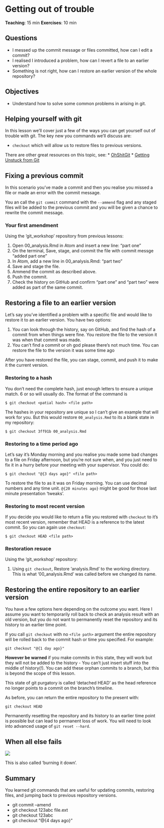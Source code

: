 # Getting out of trouble

**Teaching**:  15 min
**Exercises**: 10 min

## Questions
* I messed up the commit message or files committed, how can I edit a commit?
* I realised I introduced a problem, how can I revert a file to an earlier version?
* Something is not right, how can I restore an earlier version of the whole repository?

## Objectives
* Understand how to solve some common problems in arising in git.

## Helping yourself with git
In this lesson we'll cover just a few of the ways you can get yourself out of trouble with git. The key new you commands we'll discuss are:

* `checkout` which will allow us to restore files to previous versions.

There are other great resources on this topic, see:
  * [OhShitGit](https://ohshitgit.com/)
  * [Getting Unstuck from Git](http://inundata.org/lectures/git/#/)

## Fixing a previous commit
In this scenario you've made a commit and then you realise you missed a file or
made an error with the commit message.

You an call the `git commit` command with the `--ammend` flag and any staged
files will be added to the previous commit and you will be given a chance to
rewrite the commit message.

### Your first amendment {.exercise} 

Using the 'git_workshop' repository from previous lessons:

1. Open 00_analysis.Rmd in Atom and insert a new line: "part one"
1. On the terminal, Save, stage, and commit the file with commit messge "added part one"
1. In Atom, add a new line in 00_analysis.Rmd: "part two"
1. Save and stage the file.
1. Ammend the commit as described above.
1. Push the commit.
1. Check the history on GitHub and confirm "part one" and "part two" were added as part of the same commit.

## Restoring a file to an earlier version

Let's say you've identified a problem with a specific file and would like to
restore it to an earlier version. You have two options:

1. You can look through the history, say on GitHub, and find the hash of a
   commit from when things were fine. You restore the file to the version it was
   when that commit was made.
1. You can't find a commit or oh god please there's not much time. You can
   restore the file to the version it was some time ago

After you have restored the file, you can stage, commit, and push it to make it
the current version.

### Restoring to a hash

You don't need the complete hash, just enough letters to ensure a unique match.
6 or so will usually do. The format of the command is

```
$ git checkout <patial hash> <file path>
```

The hashes in your repository are unique so I can't give an example that will
work for you. But this would restore `00_analysis.Rmd` to its a blank
state in my repository:

```
$ git checkout 3ff91b 00_analysis.Rmd
```

### Restoring to a time period ago

Let's say it's Monday morning and you realise you made some bad changes to a
file on Friday afternoon, but you're not sure when, and you just need to fix it in
a hurry before your meeting with your supervisor. You could do:

```
$ git checkout "@{3 days ago}" <file path>
```

To restore the file to as it was on Friday morning. You can use decimal numbers
and any time unit. `@{20 minutes ago}` might be good for those last minute
presentation 'tweaks'.


### Restoring to most recent version

If you decide you would like to return a file you restored with `checkout` to
it's most recent version, remember that HEAD is a reference to the latest
commit. So you can again use `checkout`:

```
$ git checkout HEAD <file path>
```

### Restoration resuce {.exercise}

Using the 'git_workshop' repository:

1. Using `git checkout`, Restore 'analysis.Rmd' to the working directory. This
   is what '00_analysis.Rmd' was called before we changed its name.


## Restoring the entire repository to an earlier version

You have a few options here depending on the outcome you want. Here I assume you want
to temporarily roll back to check an analysis result with an old version, but you do not
want to permanently reset the repository and its history to an earlier time point.

If you call `git checkout` with no `<file path>` argument the entire repository will
be rolled back to the commit hash or time you specified. For example:

```
git checkout "@{1 day ago}"
```

**However be warned** if you make commits in this state, they will work but they
will not be added to the history - You can't just insert stuff into the middle
of history(!). You can add these orphan commits to a branch, but this is
beyond the scope of this lesson.

This state of git purgatory is called 'detached HEAD' as the head reference no
longer points to a commit on the branch's timeline.

As before, you can return the entire repository to the present with:

```
git checkout HEAD
```

Permanently resetting the repository and its history to an earlier time point is
possible but can lead to permanent loss of work. You will need to look into
advanced usage of `git reset --hard`.

## When all else fails

![](https://imgs.xkcd.com/comics/git.png)

This is also called 'burning it down'.

## Summary

You learned git commands that are useful for updating commits, restoring files,
and jumping back to previous repository versions.

* git commit --amend
* git checkout 123abc file.ext
* git checkout 123abc
* git checkout "@{4 days ago}"
